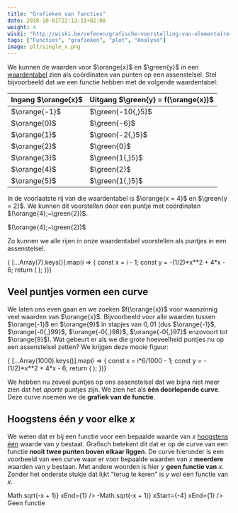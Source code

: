 ```yaml
---
title: "Grafieken van functies"
date: 2018-10-01T22:13:11+02:00
weight: 4
wiski: "http://wiski.be/oefenen/grafische-voorstelling-van-elementaire-functies/take"
tags: ["Functies", "grafieken", "plot", "Analyse"]
image: plt/single_x.png
---
```



We kunnen de waarden voor $\orange{x}$ en $\green{y}$ in een
[waardentabel](../waardentabel) zien als coördinaten van punten op een
assenstelsel. Stel bijvoorbeeld dat we een functie hebben met de volgende
waardentabel:

| Ingang $\orange{x}$ | Uitgang $\green{y} = f(\orange{x})$ |
| ------------------- | ----------------------------------- |
| $\orange{-1}$       | $\green{-10{,}5}$                   |
| $\orange{0}$        | $\green{-6}$                        |
| $\orange{1}$        | $\green{-2{,}5}$                    |
| $\orange{2}$        | $\green{0}$                         |
| $\orange{3}$        | $\green{1{,}5}$                     |
| $\orange{4}$        | $\green{2}$                         |
| $\orange{5}$        | $\green{1{,}5}$                     |

In de voorlaatste rij van die waardentabel is $\orange{x = 4}$ en $\green{y =
2}$. We kunnen dit voorstellen door een puntje met coördinaten
$(\orange{4};~\green{2})$.

<Plot xColor="orange" yColor="green">
<HairLines x={4} y={2}/>
<Annot xTarget={4} yTarget={2} xAnnot={8} yAnnot={4}>

$(\orange{4};~\green{2})$
</Annot>
<Point x={4} y={2} size={5} />
</Plot>


Zo kunnen we alle rijen in onze waardentabel voorstellen als puntjes in een
assenstelsel.

<Plot xColor="orange" yColor="green" >
{ [...Array(7).keys()].map(i => {
  const x = i - 1;
  const y = -(1/2)*x**2 + 4*x - 6;
  return (
    <Point x={x} y={y} size={5} key={i}/>
  );
})}
</Plot>

## Veel puntjes vormen een curve

We laten ons even gaan en we zoeken $f(\orange{x})$ voor waanzinnig veel
waarden van $\orange{x}$. Bijvoorbeeld voor alle waarden tussen $\orange{-1}$
en $\orange{9}$ in stapjes van $0{,}01$ (dus $\orange{-1}$, $\orange{-0{,}99}$,
$\orange{-0{,}98}$, $\orange{-0{,}97}$ enzovoort tot $\orange{9}$). Wat gebeurt
er als we die grote hoeveelheid puntjes nu op een assenstelsel zetten? We
krijgen deze mooie figuur:

<Plot xColor="orange" yColor="green">
{ [...Array(1000).keys()].map(i => {
  const x = i*6/1000 - 1;
  const y = -(1/2)*x**2 + 4*x - 6;
  return (
    <Point x={x} y={y} size={5} key={i}/>
  );
})}
</Plot>

We hebben nu zoveel puntjes op ons assenstelsel dat we bijna niet meer zien
dat het _aparte_ puntjes zijn. We zien het als **één
doorlopende curve**.  Deze curve noemen we de **grafiek van de functie**.

## Hoogstens één $y$ voor elke $x$

We weten dat er bij een functie voor een bepaalde waarde van $x$ [hoogstens
één](../intro#samengevat) waarde van $y$ bestaat. Grafisch betekent dit dat er op
de curve van een functie **nooit twee punten boven elkaar liggen**. De curve
hieronder is een voorbeeld van een curve waar er voor bepaalde waarden van $x$
**meerdere** waarden van $y$ bestaan. Met andere woorden is hier $y$ **geen
functie van** $x$. Zonder het onderste stukje dat lijkt "terug te keren" is
$y$ _wel_ een functie van $x$.

<Plot xColor="orange" yColor="green">
<Fx fx={x => Math.sqrt(-x + 1)} xEnd={1} />
<Fx fx={x => -Math.sqrt(-x + 1)} xStart={-4} xEnd={1} />
<Annot xTarget={-2} yTarget={-Math.sqrt(3)} xAnnot={-5} yAnnot={-4} anchorAngleTarget={-90} >
Geen functie
</Annot>
</Plot>
